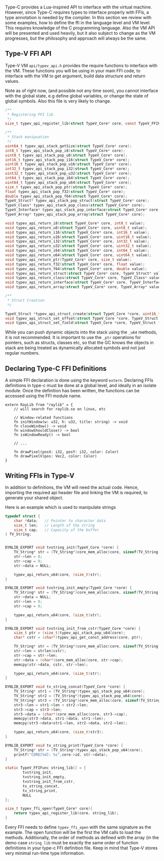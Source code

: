 Type-C provides a Lua-inspired API to interface with the virtual machine. However, since Type-C requires types to interface properly with FFIs, a type annotation is needed by the compiler. In this section we review with some examples, how to define the ffi in the language level and VM level. This requires knowledge of the C programming language. Also the VM API will be presented and used heavily, but it also subject to change as the VM progresses, but the philosophy and approach will always be the same.
## Type-V FFI API
Type-V VM `api/typev_api.h` provides the require functions to interface with the VM. These functions you will be using in your main FFI code, to interface with the VM to get argument, build data structure and return values.

Note as of right now, (and possible not any time soon), you cannot interface with the global state, e.g define global variables, or change the state of global symbols. Also this file is very likely to change.

```c
/**
 * Registering FFI lib
 */
size_t typev_api_register_lib(struct TypeV_Core* core, const TypeV_FFIFunc lib[]);

/**
 * Stack manipuation
 */
uint64_t typev_api_stack_getSize(struct TypeV_Core* core);
int8_t typev_api_stack_pop_i8(struct TypeV_Core* core);
uint8_t typev_api_stack_pop_u8(struct TypeV_Core* core);
int16_t typev_api_stack_pop_i16(struct TypeV_Core* core);
uint16_t typev_api_stack_pop_u16(struct TypeV_Core* core);
int32_t typev_api_stack_pop_i32(struct TypeV_Core* core);
uint32_t typev_api_stack_pop_u32(struct TypeV_Core* core);
int64_t typev_api_stack_pop_i64(struct TypeV_Core* core);
uint64_t typev_api_stack_pop_u64(struct TypeV_Core* core);
size_t typev_api_stack_pop_ptr(struct TypeV_Core* core);
float typev_api_stack_pop_f32(struct TypeV_Core* core);
double typev_api_stack_pop_f64(struct TypeV_Core* core);
TypeV_Struct* typev_api_stack_pop_struct(struct TypeV_Core* core);
TypeV_Class* typev_api_stack_pop_class(struct TypeV_Core* core);
TypeV_Interface* typev_api_stack_pop_interface(struct TypeV_Core* core);
TypeV_Array* typev_api_stack_pop_array(struct TypeV_Core* core);

void typev_api_return_i8(struct TypeV_Core* core, int8_t value);
void typev_api_return_u8(struct TypeV_Core* core, uint8_t value);
void typev_api_return_i16(struct TypeV_Core* core, int16_t value);
void typev_api_return_u16(struct TypeV_Core* core, uint16_t value);
void typev_api_return_i32(struct TypeV_Core* core, int32_t value);
void typev_api_return_u32(struct TypeV_Core* core, uint32_t value);
void typev_api_return_i64(struct TypeV_Core* core, int64_t value);
void typev_api_return_u64(struct TypeV_Core* core, uint64_t value);
void typev_api_return_ptr(TypeV_Core* core, size_t value);
void typev_api_return_f32(struct TypeV_Core* core, float value);
void typev_api_return_f64(struct TypeV_Core* core, double value);
void typev_api_return_struct(struct TypeV_Core* core, TypeV_Struct* value);
void typev_api_return_class(struct TypeV_Core* core, TypeV_Class* value);
void typev_api_return_interface(struct TypeV_Core* core, TypeV_Interface* value);
void typev_api_return_array(struct TypeV_Core* core, TypeV_Array* value);

/**
 * Struct Creation
 */

TypeV_Struct *typev_api_struct_create(struct TypeV_Core *core, uint16_t fieldCount, size_t structSize);
void typev_api_struct_set_offset(struct TypeV_Core *core, TypeV_Struct *structPtr, uint16_t fieldIndex, uint16_t offset);
void typev_api_struct_set_field(struct TypeV_Core *core, TypeV_Struct *structPtr, uint16_t fieldIndex, void *value, size_t valueSize);
```

While you can push dynamic objects into the stack using the `_u64` methods, it is not recommended. It is important to use the `_ptr` operations for pointers, such as structs, classes etc, so that the GC knows the objects in stack are being treated as dynamically allocated symbols and not just regular numbers.
## Declaring Type-C FFI Definitions
A simple FFI declaration is done using the keyword `extern`. Declaring FFIs definitions in type-c must be done at a global level, and ideally in an isolate module. Once the definition has been written, the functions can be accessed using the FFI module name.

```tc
extern RayLib from "raylib" = {
	// will search for raylib.so on linux, etc

    // Window-related functions
    fn initWindow(w: u32, h: u32, title: string) -> void
    fn closeWindow() -> void
    fn windowShouldClose() -> bool
    fn isWindowReady() -> bool

    // ...

    fn drawPixel(posX: i32, posY: i32, color: Color)
    fn drawPixelV(pos: Vec2, color: Color)
}
```


## Writing FFIs in Type-V
In addition to definitions, the VM will need the actual code. Hence, importing the required api header file and linking the VM is required, to generate your shared object.

Here is an example which is used to manipulate strings

```c
typedef struct {
    char *data;   // Pointer to character data
    size_t len;   // Length of the string
    size_t cap;   // Capacity of the buffer
} TV_String;


DYNLIB_EXPORT void tvstring_init(TypeV_Core *core) {
    TV_String* str = (TV_String*)core_mem_alloc(core, sizeof(TV_String));
    str->len = 0;
    str->cap = 0;
    str->data = NULL;

    typev_api_return_u64(core, (size_t)str);
}

DYNLIB_EXPORT void tvstring_init_empty(TypeV_Core *core) {
    TV_String* str = (TV_String*)core_mem_alloc(core, sizeof(TV_String));
    str->data = NULL;
    str->len = 0;
    str->cap = 0;

    typev_api_return_u64(core, (size_t)str);
}

DYNLIB_EXPORT void tvstring_init_from_cstr(TypeV_Core *core) {
    size_t ptr = (size_t)typev_api_stack_pop_u64(core);
    char* cstr = (char*)typev_api_get_const_address(core, ptr);

    TV_String* str = (TV_String*)core_mem_alloc(core, sizeof(TV_String));
    str->len = strlen(cstr);
    str->cap = str->len;
    str->data = (char*)core_mem_alloc(core, str->cap);
    memcpy(str->data, cstr, str->len);

    typev_api_return_u64(core, (size_t)str);
}

DYNLIB_EXPORT void tv_string_concat(TypeV_Core *core) {
    TV_String* str1 = (TV_String*)typev_api_stack_pop_u64(core);
    TV_String* str2 = (TV_String*)typev_api_stack_pop_u64(core);
    TV_String* str3 = (TV_String*)core_mem_alloc(core, sizeof(TV_String));
    str3->len = str1->len + str2->len;
    str3->cap = str3->len;
    str3->data = (char*)core_mem_alloc(core, str3->cap);
    memcpy(str3->data, str1->data, str1->len);
    memcpy(str3->data+str1->len, str2->data, str2->len);

    typev_api_return_u64(core, (size_t)str3);
}

DYNLIB_EXPORT void tv_string_print(TypeV_Core *core) {
    TV_String* str = (TV_String*)typev_api_stack_pop_u64(core);
    printf("CORE[%d]: %s",core->id, str->data);
}

static TypeV_FFIFunc string_lib[] = {
        tvstring_init,
        tvstring_init_empty,
        tvstring_init_from_cstr,
        tv_string_concat,
        tv_string_print,
        NULL
};

size_t typev_ffi_open(TypeV_Core* core){
    return typev_api_register_lib(core, string_lib);
}
```

Every FFI needs to define `typev_ffi_open` with the same signature as the example. The open function will be the first the VM calls to load the methods. Additionally, the order of methods as defined with the array (in the demo case `string_lib` must be exactly the same order of function definitions in your type-c FFI definition file. Keep in mind that Type-V stores very minimal run-time type information.
